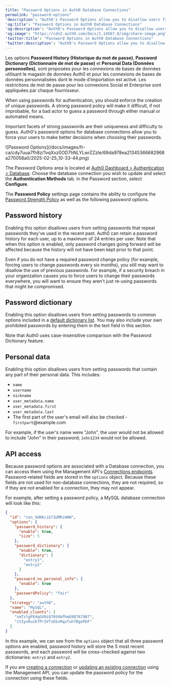 ```yaml
---
title: "Password Options in Auth0 Database Connections"
permalink: "password-options"
'description': "Auth0's Password Options allow you to disallow users from repeating prior passwords, to customize a password dictionary of passwords to disallow, and to disallow passwords related to the user's personal data."
'og:title': "Password Options in Auth0 Database Connections"
'og:description': "Auth0's Password Options allow you to disallow users from repeating prior passwords, to customize a password dictionary of passwords to disallow, and to disallow passwords related to the user's personal data."
'og:image': "https://cdn2.auth0.com/docs/1.14567.0/img/share-image.png"
'twitter:title': "Password Options in Auth0 Database Connections"
'twitter:description': "Auth0's Password Options allow you to disallow users from repeating prior passwords, to customize a password dictionary of passwords to disallow, and to disallow passwords related to the user's personal data."
---
```


<Warning>

Les options **Password History (Historique du mot de passe)**, **Password Dictionary (Dictionnaire de mot de passe)** et **Personal Data (Données personnelles)**, sont proposées pour les connexions de bases de données utilisant le magasin de données Auth0 et pour les connexions de bases de données personnalisées dont le mode d’importation est activé. Les restrictions de mot de passe pour les connexions Social et Enterprise sont appliquées par chaque fournisseur.

</Warning>

When using passwords for authentication, you should enforce the creation of unique passwords. A strong password policy will make it difficult, if not improbable, for a <Tooltip href="/docs/docs/fr-ca/glossary?term=bad-actors" tip="Acteurs menaçants
Des entités qui représentent une menace pour une entreprise ou un environnement, avec l’intention de causer des dommages." cta="Voir le glossaire">bad actor</Tooltip> to guess a password through either manual or automated means.

Important facets of strong passwords are their uniqueness and difficulty to guess. Auth0's password options for database connections allow you to force your users to make better decisions when choosing their passwords.

<Frame>![Password Options](/docs/images/fr-ca/cdy7uua7fh8z/1vqXxz0OD7hNLYLwrZZzIe/69da978ea21345366682968a270058a0/2025-02-25_10-33-44.png)</Frame>

The Password Options area is located at [Auth0 Dashboard > Authentication > Database](https://manage.auth0.com/#/connections/database). Choose the database connection you wish to update and select the **Authentication Methods** tab. In the Password section, select **Configure**.

The **Password Policy** settings page contains the ability to configure the [Password Strength Policy](/docs/docs/fr-ca/authenticate/database-connections/password-strength) as well as the following password options.

## Password history

Enabling this option disallows users from setting passwords that repeat passwords they've used in the recent past. Auth0 can retain a password history for each user, up to a maximum of 24 entries per user. Note that when this option is enabled, only password changes going forward will be affected because the history will not have been kept prior to that point.

Even if you do not have a required password change policy (for example, forcing users to change passwords every six months), you still may want to disallow the use of previous passwords. For example, if a security breach in your organization causes you to force users to change their passwords everywhere, you will want to ensure they aren't just re-using passwords that might be compromised.

## Password dictionary

Enabling this option disallows users from setting passwords to common options included in a [default dictionary list](https://github.com/danielmiessler/SecLists/blob/master/Passwords/Common-Credentials/10k-most-common.txt). You may also include your own prohibited passwords by entering them in the text field in this section.

Note that Auth0 uses case-insensitive comparison with the Password Dictionary feature.

## Personal data

Enabling this option disallows users from setting passwords that contain any part of their personal data. This includes:

* `name`
* `username`
* `nickname`
* `user_metadata.name`
* `user_metadata.first`
* `user_metadata.last`
* The first part of the user's email will also be checked - `firstpart`@example.com

For example, if the user's name were "John", the user would not be allowed to include "John" in their password; `John1234` would not be allowed.

## API access

Because password options are associated with a Database connection, you can access them using the <Tooltip href="/docs/docs/fr-ca/glossary?term=management-api" tip="Management API
Un produit permettant aux clients d’effectuer des tâches administratives." cta="Voir le glossaire">Management API</Tooltip>'s [Connections endpoints](/docs/docs/fr-ca/api/management/v2#!/Connections). Password-related fields are stored in the `options` object. Because these fields are not used for non-database connections, they are not required, so if they are not enabled for a connection, they may not appear.

For example, after setting a password policy, a MySQL database connection will look like this:

```json lines
{
  "id": "con_9dKKcib71UMRiHHW",
  "options": {
    "password_history": {
      "enable": true,
      "size": 5
    },
    "password_dictionary": {
      "enable": true,
      "dictionary": [
        "entry1",
        "entry2"
      ]
    },
    "password_no_personal_info": {
      "enable": true
    },
    "passwordPolicy": "fair"
  },
  "strategy": "auth0",
  "name": "MySQL",
  "enabled_clients": [
    "smTzlgPEdqGV0i070t6kPhmG98787987",
    "ztIyxRuiK7Pr2VTzEGvRqxfuh7DgePbF"
  ]
}
```

In this example, we can see from the `options` object that all three password options are enabled, password history will store the 5 most recent passwords, and each password will be cross-checked against two dictionaries: `entry1` and `entry2`.

If you are [creating a connection](/docs/docs/fr-ca/api/management/v2#!/Connections/post_connections) or [updating an existing connection](/docs/docs/fr-ca/api/management/v2#!/Connections/patch_connections_by_id) using the Management API, you can update the password policy for the connection using these fields.
